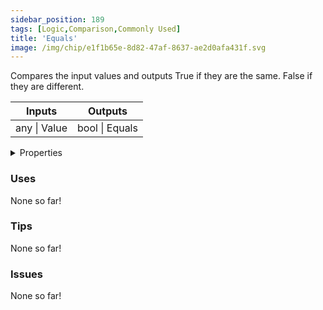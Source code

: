 ```yaml
---
sidebar_position: 189
tags: [Logic,Comparison,Commonly Used]
title: 'Equals'
image: /img/chip/e1f1b65e-8d82-47af-8637-ae2d0afa431f.svg
---
```


Compares the input values and outputs True if they are the same. False if they are different.



<IChip uuid="e1f1b65e-8d82-47af-8637-ae2d0afa431f"/>

<table><thead><tr><th>Inputs</th><th>Outputs</th></tr></thead><tbody><tr><td>any | Value</td><td>bool | Equals</td></tr></tbody></table>

<details>
  <summary>Properties</summary>
  <div>
    <div>
    <table>
      <tbody>
        <tr>
          <td>Is beta required?</td>
          <td>No</td>
        </tr>
        <tr>
          <td>Is chip a trolling risk?</td>
          <td>No</td>
        </tr>
        <tr>
          <td>Is chip a role assignment risk?</td>
          <td>No</td>
        </tr>
        <tr>
          <td>Chip UUID</td>
          <td>e1f1b65e-8d82-47af-8637-ae2d0afa431f</td>
        </tr>
        <tr>
          <td>Room availability</td>
          <td>Available everywhere</td>
        </tr>
      </tbody>
    </table>
    </div>
  </div>
</details>

### Uses

None so far!

### Tips

None so far!

### Issues

None so far!